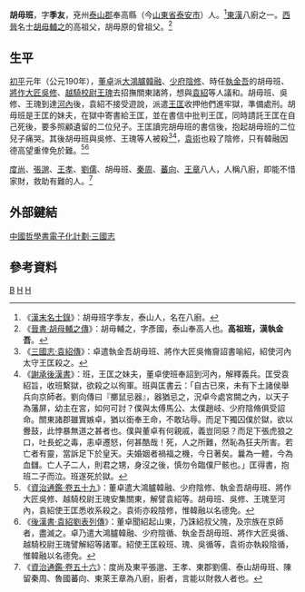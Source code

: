 {{expand|time=2017-04-09T12:51:15+00:00}}
'''胡毋班'''{{BD|？||190年||catIdx=H}}，字'''季友'''，兗州[[泰山郡|泰山郡]]奉高縣（今[[山東省|山東省]][[泰安市|泰安市]]）人。<ref>《[[:s:後漢書/卷74上|漢末名士錄]]》：胡毋班字季友，泰山人，名在八廚。</ref>[[東漢|東漢]]八廚之一。[[西晉|西晉]]名士[[胡毋輔之|胡毋輔之]]的高祖父，胡毋原的曾祖父。<ref>《[[s:晉書/卷049|晉書·胡母輔之傳]]》：胡毋輔之，字彥國，泰山奉高人也。'''高祖班，漢執金吾'''。</ref>

==生平==
{{main|關東聯軍討伐董卓之戰}}
[[初平_(年号)|初平]]元年（公元190年），[[董卓|董卓]]派[[大鴻臚|大鴻臚]][[韓融|韓融]]、[[少府|少府]][[陰修|陰修]]、時任[[執金吾|執金吾]]的胡毋班、[[將作大匠|將作大匠]][[吳修|吳修]]、[[越騎校尉|越騎校尉]][[王瑰|王瑰]]去招撫關東諸將，想與[[袁紹|袁紹]]等人議和。胡毋班、吳修、王瑰到達[[河內|河內]]後，袁紹不接受遊說，派遣[[王匡_(三國)|王匡]]收押他們進牢獄，準備處刑。胡毋班是王匡的妹夫，在獄中寄書給王匡，並在書信中批判王匡，同時請託王匡在自己死後，要多照顧遺留的二位兒子。王匡讀完胡毋班的書信後，抱起胡毋班的二位兒子痛哭。其後胡毋班與吳修、王瑰等人被殺<ref>《[[:s:三國志/卷06|三國志·袁紹傳]]》：卓遣執金吾胡毋班、將作大匠吳脩齎詔書喻紹，紹使河內太守王匡殺之。</ref><ref>《[[:s:三國志/卷06|謝承後漢書]]》：班，王匡之妹夫，董卓使班奉詔到河內，解釋義兵。匡受袁紹旨，收班繫獄，欲殺之以徇軍。班與匡書云：「自古已來，未有下土諸侯舉兵向京師者。劉向傳曰『擲鼠忌器』，器猶忌之，況卓今處宮闕之內，以天子為藩屏，幼主在宮，如何可討？僕與太傅馬公、太僕趙岐、少府陰脩俱受詔命。關東諸郡雖實嫉卓，猶以銜奉王命，不敢玷辱。而足下獨囚僕於獄，欲以釁鼓，此悖暴無道之甚者也。僕與董卓有何親戚，義豈同惡？而足下張虎狼之口，吐長蛇之毒，恚卓遷怒，何甚酷哉！死，人之所難，然恥為狂夫所害。若亡者有靈，當訴足下於皇天。夫婚姻者禍福之機，今日著矣。曩為一體，今為血讎。亡人子二人，則君之甥，身沒之後，慎勿令臨僕尸骸也。」匡得書，抱班二子而泣。班遂死於獄。</ref>，[[袁術|袁術]]也殺了陰修，只有韓融因德高望重倖免於難。<ref>《[[:s:資治通鑑/卷059|資治通鑑·卷五十九]]》：董卓遣大鴻臚韓融、少府陰修、執金吾胡毋班、將作大匠吳修、越騎校尉王瑰安集關東，解譬袁紹等。胡毋班、吳修、王瑰至河內，袁紹使王匡悉收系殺之。袁術亦殺陰修，惟韓融以名德免。</ref><ref>《[[:s:後漢書/卷74上|後漢書·袁紹劉表列傳]]》：董卓聞紹起山東，乃誅紹叔父隗，及宗族在京師者，盡滅之。卓乃遣大鴻臚韓融、少府陰循、執金吾胡毋班、將作大匠吳循、越騎校尉王瑰譬解紹等諸軍。紹使王匡殺班、瑰、吳循等，袁術亦執殺陰循，惟韓融以名德免。</ref>

[[度尚|度尚]]、[[張邈|張邈]]、[[王孝|王孝]]、[[劉儒|劉儒]]、胡毋班、[[秦周_(漢朝)|秦周]]、[[蕃向|蕃向]]、[[王章_(东汉)|王章]]八人，人稱八廚，即能不惜家財，救助有難的人。<ref>《[[:s:資治通鑑/卷056|資治通鑑·卷五十六]]》：度尚及東平張邈、王孝、東郡劉儒、泰山胡毋班、陳留秦周、魯國蕃向、東萊王章為八廚，廚者，言能以財救人者也。</ref>

==外部鍵結==
[http://ctext.org/library.pl?if=gb&file=79591&page=143 中國哲學書電子化計劃·三國志]

{{東漢八廚}}

==參考資料==
{{Reflist|2}}
[[Category:胡毋姓|B]]
[[Category:泰安人|H]]
[[Category:東漢被處決者|H]]